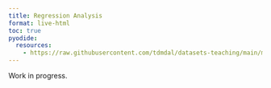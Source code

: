 ```yaml
---
title: Regression Analysis
format: live-html
toc: true
pyodide:
  resources:
    - https://raw.githubusercontent.com/tdmdal/datasets-teaching/main/mag7/mag7.csv
---
```


Work in progress.